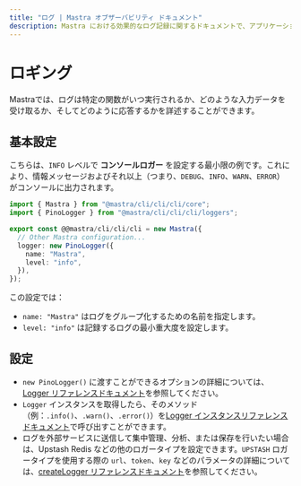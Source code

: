 ```yaml
---
title: "ログ | Mastra オブザーバビリティ ドキュメント"
description: Mastra における効果的なログ記録に関するドキュメントで、アプリケーションの動作を理解し、AI の精度を向上させるために重要です。
---
```



# ロギング

Mastraでは、ログは特定の関数がいつ実行されるか、どのような入力データを受け取るか、そしてどのように応答するかを詳述することができます。

## 基本設定

こちらは、`INFO` レベルで **コンソールロガー** を設定する最小限の例です。これにより、情報メッセージおよびそれ以上（つまり、`DEBUG`、`INFO`、`WARN`、`ERROR`）がコンソールに出力されます。

```typescript filename="@@mastra/cli/cli/cli.config.ts" showLineNumbers copy
import { Mastra } from "@mastra/cli/cli/cli/core";
import { PinoLogger } from "@mastra/cli/cli/cli/loggers";

export const @@mastra/cli/cli/cli = new Mastra({
  // Other Mastra configuration...
  logger: new PinoLogger({
    name: "Mastra",
    level: "info",
  }),
});
```

この設定では：

- `name: "Mastra"` はログをグループ化するための名前を指定します。
- `level: "info"` は記録するログの最小重大度を設定します。

## 設定

- `new PinoLogger()` に渡すことができるオプションの詳細については、[Logger リファレンスドキュメント](/reference/observability/logger)を参照してください。
- `Logger` インスタンスを取得したら、そのメソッド（例：`.info()`、`.warn()`、`.error()`）を[Logger インスタンスリファレンスドキュメント](/reference/observability/logger.mdx)で呼び出すことができます。
- ログを外部サービスに送信して集中管理、分析、または保存を行いたい場合は、Upstash Redis などの他のロガータイプを設定できます。`UPSTASH` ロガータイプを使用する際の `url`、`token`、`key` などのパラメータの詳細については、[createLogger リファレンスドキュメント](/reference/observability/create-logger.mdx)を参照してください。
